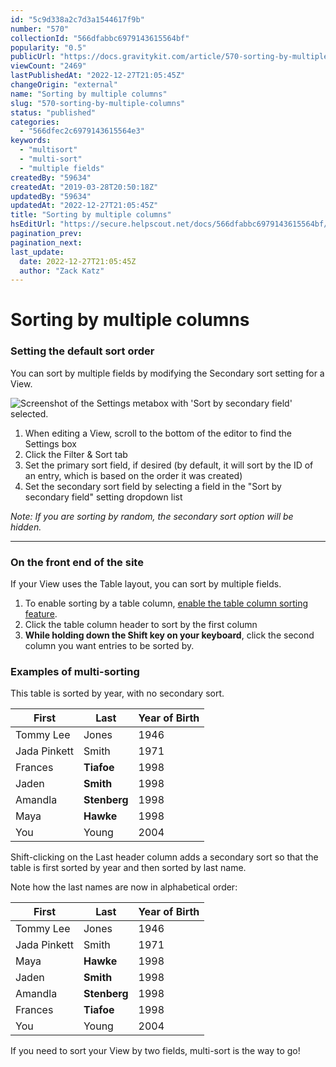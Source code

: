 ```yaml
---
id: "5c9d338a2c7d3a1544617f9b"
number: "570"
collectionId: "566dfabbc6979143615564bf"
popularity: "0.5"
publicUrl: "https://docs.gravitykit.com/article/570-sorting-by-multiple-columns"
viewCount: "2469"
lastPublishedAt: "2022-12-27T21:05:45Z"
changeOrigin: "external"
name: "Sorting by multiple columns"
slug: "570-sorting-by-multiple-columns"
status: "published"
categories: 
  - "566dfec2c6979143615564e3"
keywords: 
  - "multisort"
  - "multi-sort"
  - "multiple fields"
createdBy: "59634"
createdAt: "2019-03-28T20:50:18Z"
updatedBy: "59634"
updatedAt: "2022-12-27T21:05:45Z"
title: "Sorting by multiple columns"
hsEditUrl: "https://secure.helpscout.net/docs/566dfabbc6979143615564bf/article/5c9d338a2c7d3a1544617f9b"
pagination_prev: 
pagination_next: 
last_update:
  date: 2022-12-27T21:05:45Z
  author: "Zack Katz"
---
```


# Sorting by multiple columns

### Setting the default sort order

You can sort by multiple fields by modifying the Secondary sort setting for a View.

![Screenshot of the Settings metabox with 'Sort by secondary field' selected.](https://i.gravitykit.com/WPeV6E+)

1. When editing a View, scroll to the bottom of the editor to find the Settings box
2. Click the Filter &amp; Sort tab
3. Set the primary sort field, if desired (by default, it will sort by the ID of an entry, which is based on the order it was created)
4. Set the secondary sort field by selecting a field in the "Sort by secondary field" setting dropdown list

*Note: If you are sorting by random, the secondary sort option will be hidden.*

---

### On the front end of the site

If your View uses the Table layout, you can sort by multiple fields.

1. To enable sorting by a table column, [enable the table column sorting feature](https://docs.gravitykit.com/article/230-enabling-the-table-column-sorting-feature).
2. Click the table column header to sort by the first column
3. **While holding down the Shift key on your keyboard**, click the second column you want entries to be sorted by.

### Examples of multi-sorting

This table is sorted by year, with no secondary sort.

| First | Last | Year of Birth |
|---|---|---|
| Tommy Lee | Jones | 1946 |
| Jada Pinkett | Smith | 1971 |
| Frances | **Tiafoe** | 1998 |
| Jaden | **Smith** | 1998 |
| Amandla | **Stenberg** | 1998 |
| Maya | **Hawke** | 1998 |
| You | Young | 2004 |

Shift-clicking on the Last header column adds a secondary sort so that the table is first sorted by year and then sorted by last name.

Note how the last names are now in alphabetical order:

| First | Last | Year of Birth |
|---|---|---|
| Tommy Lee | Jones | 1946 |
| Jada Pinkett | Smith | 1971 |
| Maya | **Hawke** | 1998 |
| Jaden | **Smith** | 1998 |
| Amandla | **Stenberg** | 1998 |
| Frances | **Tiafoe** | 1998 |
| You | Young | 2004 |

If you need to sort your View by two fields, multi-sort is the way to go!